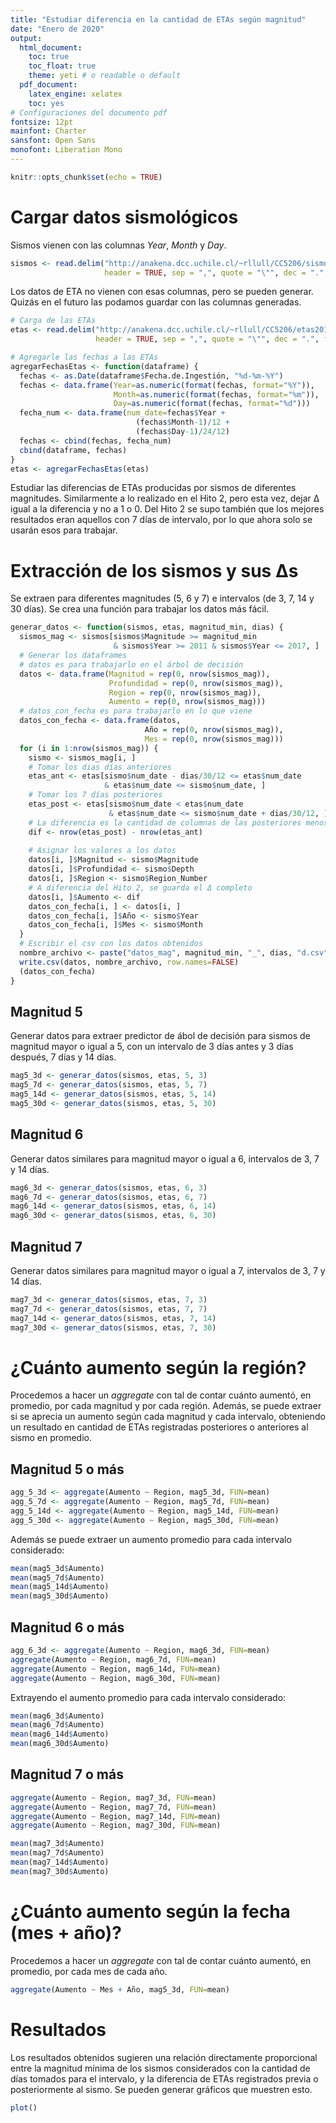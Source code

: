 ```yaml
---
title: "Estudiar diferencia en la cantidad de ETAs según magnitud"
date: "Enero de 2020"
output:
  html_document:
    toc: true
    toc_float: true
    theme: yeti # o readable o default
  pdf_document:
    latex_engine: xelatex
    toc: yes
# Configuraciones del documento pdf
fontsize: 12pt
mainfont: Charter
sansfont: Open Sans
monofont: Liberation Mono
---
```


```r
knitr::opts_chunk$set(echo = TRUE)
```

# Cargar datos sismológicos

Sismos vienen con las columnas _Year_, _Month_ y _Day_.
```r
sismos <- read.delim("http://anakena.dcc.uchile.cl/~rllull/CC5206/sismos.csv",
                     header = TRUE, sep = ",", quote = "\"", dec = ".", fill = TRUE, comment.char = "#")
```

Los datos de ETA no vienen con esas columnas, pero se pueden generar.
Quizás en el futuro las podamos guardar con las columnas generadas.

```r
# Carga de las ETAs
etas <- read.delim("http://anakena.dcc.uchile.cl/~rllull/CC5206/etas2011_2017.csv",
                   header = TRUE, sep = ",", quote = "\"", dec = ".", fill = TRUE, comment.char = "#")

# Agregarle las fechas a las ETAs
agregarFechasEtas <- function(dataframe) {
  fechas <- as.Date(dataframe$Fecha.de.Ingestión, "%d-%m-%Y")
  fechas <- data.frame(Year=as.numeric(format(fechas, format="%Y")),
                       Month=as.numeric(format(fechas, format="%m")),
                       Day=as.numeric(format(fechas, format="%d")))
  fecha_num <- data.frame(num_date=fechas$Year +
                            (fechas$Month-1)/12 +
                            (fechas$Day-1)/24/12)
  fechas <- cbind(fechas, fecha_num)
  cbind(dataframe, fechas)
}
etas <- agregarFechasEtas(etas)
```


Estudiar las diferencias de ETAs producidas por sismos de diferentes magnitudes.
Similarmente a lo realizado en el Hito 2, pero esta vez, dejar Δ igual a la diferencia y no a 1 o 0.
Del Hito 2 se supo también que los mejores resultados eran aquellos con 7 días de intervalo, por lo que ahora solo se usarán esos para trabajar.

# Extracción de los sismos y sus Δs
Se extraen para diferentes magnitudes (5, 6 y 7) e intervalos (de 3, 7, 14 y 30 días).
Se crea una función para trabajar los datos más fácil.

```r
generar_datos <- function(sismos, etas, magnitud_min, dias) {
  sismos_mag <- sismos[sismos$Magnitude >= magnitud_min
                       & sismos$Year >= 2011 & sismos$Year <= 2017, ]
  # Generar los dataframes
  # datos es para trabajarlo en el árbol de decisión
  datos <- data.frame(Magnitud = rep(0, nrow(sismos_mag)),
                      Profundidad = rep(0, nrow(sismos_mag)),
                      Region = rep(0, nrow(sismos_mag)),
                      Aumento = rep(0, nrow(sismos_mag)))
  # datos_con_fecha es para trabajarlo en lo que viene
  datos_con_fecha <- data.frame(datos,
                              Año = rep(0, nrow(sismos_mag)),
                              Mes = rep(0, nrow(sismos_mag)))
  for (i in 1:nrow(sismos_mag)) {
    sismo <- sismos_mag[i, ]
    # Tomar los dias días anteriores
    etas_ant <- etas[sismo$num_date - dias/30/12 <= etas$num_date
                     & etas$num_date <= sismo$num_date, ]
    # Tomar los 7 días posteriores
    etas_post <- etas[sismo$num_date < etas$num_date
                      & etas$num_date <= sismo$num_date + dias/30/12, ]
    # La diferencia es la cantidad de columnas de las posteriores menos las anteriores
    dif <- nrow(etas_post) - nrow(etas_ant)
    
    # Asignar los valores a los datos
    datos[i, ]$Magnitud <- sismo$Magnitude
    datos[i, ]$Profundidad <- sismo$Depth
    datos[i, ]$Region <- sismo$Region_Number
    # A diferencia del Hito 2, se guarda el Δ completo
    datos[i, ]$Aumento <- dif
    datos_con_fecha[i, ] <- datos[i, ]
    datos_con_fecha[i, ]$Año <- sismo$Year
    datos_con_fecha[i, ]$Mes <- sismo$Month
  }
  # Escribir el csv con los datos obtenidos
  nombre_archivo <- paste("datos_mag", magnitud_min, "_", dias, "d.csv", sep="", collapse=NULL)
  write.csv(datos, nombre_archivo, row.names=FALSE)
  (datos_con_fecha)
}
```


## Magnitud 5

Generar datos para extraer predictor de ábol de decisión para sismos de magnitud mayor o igual a 5, con un intervalo de 3 días antes y 3 días después, 7 días y 14 días.

```r
mag5_3d <- generar_datos(sismos, etas, 5, 3)
mag5_7d <- generar_datos(sismos, etas, 5, 7)
mag5_14d <- generar_datos(sismos, etas, 5, 14)
mag5_30d <- generar_datos(sismos, etas, 5, 30)
```

## Magnitud 6

Generar datos similares para magnitud mayor o igual a 6, intervalos de 3, 7 y 14 días.

```r
mag6_3d <- generar_datos(sismos, etas, 6, 3)
mag6_7d <- generar_datos(sismos, etas, 6, 7)
mag6_14d <- generar_datos(sismos, etas, 6, 14)
mag6_30d <- generar_datos(sismos, etas, 6, 30)
```

## Magnitud 7

Generar datos similares para magnitud mayor o igual a 7, intervalos de 3, 7 y 14 días.

```r
mag7_3d <- generar_datos(sismos, etas, 7, 3)
mag7_7d <- generar_datos(sismos, etas, 7, 7)
mag7_14d <- generar_datos(sismos, etas, 7, 14)
mag7_30d <- generar_datos(sismos, etas, 7, 30)
```


# ¿Cuánto aumento según la región?

Procedemos a hacer un _aggregate_ con tal de contar cuánto aumentó, en promedio, por cada magnitud y por cada región.
Además, se puede extraer si se aprecia un aumento según cada magnitud y cada intervalo, obteniendo un resultado en cantidad de ETAs registradas posteriores o anteriores al sismo en promedio.

## Magnitud 5 o más

```r
agg_5_3d <- aggregate(Aumento ~ Region, mag5_3d, FUN=mean)
agg_5_7d <- aggregate(Aumento ~ Region, mag5_7d, FUN=mean)
agg_5_14d <- aggregate(Aumento ~ Region, mag5_14d, FUN=mean)
agg_5_30d <- aggregate(Aumento ~ Region, mag5_30d, FUN=mean)
```

Además se puede extraer un aumento promedio para cada intervalo considerado:

```r
mean(mag5_3d$Aumento)
mean(mag5_7d$Aumento)
mean(mag5_14d$Aumento)
mean(mag5_30d$Aumento)
```


## Magnitud 6 o más

```r
agg_6_3d <- aggregate(Aumento ~ Region, mag6_3d, FUN=mean)
aggregate(Aumento ~ Region, mag6_7d, FUN=mean)
aggregate(Aumento ~ Region, mag6_14d, FUN=mean)
aggregate(Aumento ~ Region, mag6_30d, FUN=mean)
```

Extrayendo el aumento promedio para cada intervalo considerado:

```r
mean(mag6_3d$Aumento)
mean(mag6_7d$Aumento)
mean(mag6_14d$Aumento)
mean(mag6_30d$Aumento)
```


## Magnitud 7 o más

```r
aggregate(Aumento ~ Region, mag7_3d, FUN=mean)
aggregate(Aumento ~ Region, mag7_7d, FUN=mean)
aggregate(Aumento ~ Region, mag7_14d, FUN=mean)
aggregate(Aumento ~ Region, mag7_30d, FUN=mean)
```

```r
mean(mag7_3d$Aumento)
mean(mag7_7d$Aumento)
mean(mag7_14d$Aumento)
mean(mag7_30d$Aumento)
```

# ¿Cuánto aumento según la fecha (mes + año)?

Procedemos a hacer un _aggregate_ con tal de contar cuánto aumentó, en promedio, por cada mes de cada año.

```r
aggregate(Aumento ~ Mes + Año, mag5_3d, FUN=mean)
```


# Resultados

Los resultados obtenidos sugieren una relación directamente proporcional entre la magnitud mínima de los sismos considerados con la cantidad de días tomados para el intervalo, y la diferencia de ETAs registrados previa o posteriormente al sismo.
Se pueden generar gráficos que muestren esto.


```r
plot()
```



